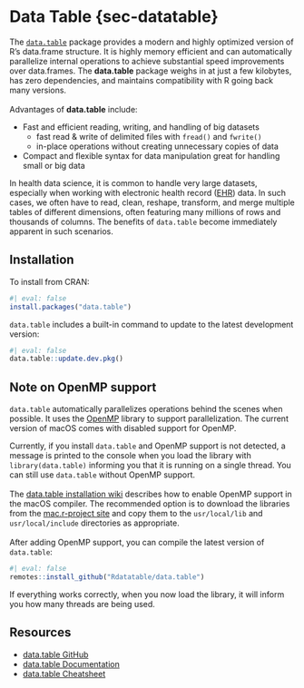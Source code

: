 # Data Table {sec-datatable}

The [`data.table`](https://cran.r-project.org/web/packages/data.table/index.html) 
package provides a modern and highly optimized version of R's data.frame structure. It 
is highly memory efficient and can automatically parallelize internal operations to 
achieve substantial speed improvements over data.frames. The **data.table** 
package weighs in at just a few kilobytes, has zero dependencies, and maintains 
compatibility with R going back many versions.
<br><br>
Advantages of **data.table** include:

- Fast and efficient reading, writing, and handling of big datasets
    - fast read & write of delimited files with `fread()` and `fwrite()`
    - in-place operations without creating unnecessary copies of data
- Compact and flexible syntax for data manipulation great for handling small or big data

In health data science, it is common to handle very large datasets, especially 
when working with electronic health record 
([EHR](https://en.wikipedia.org/wiki/Electronic_health_record){target="_blank"}) 
data. In such cases, we often have to read, clean, reshape, transform, and merge
multiple tables of different dimensions, often featuring many millions of rows
and thousands of columns. The benefits of `data.table` become immediately 
apparent in such scenarios.

## Installation {#dtinstallation}

To install from CRAN:

```r
#| eval: false
install.packages("data.table")
```

`data.table` includes a built-in command to update to the latest development version:

```r
#| eval: false
data.table::update.dev.pkg()
```

## Note on OpenMP support

`data.table` automatically parallelizes operations behind the scenes when 
possible. It uses the [OpenMP](https://www.openmp.org/) library to support
parallelization. The current version of macOS comes with disabled support for
OpenMP.

Currently, if you install `data.table` and OpenMP support is not detected,
a message is printed to the console when you load the library with
`library(data.table)` informing you that it is running on a single thread.
You can still use `data.table` without OpenMP support.
<br><br>
The 
[data.table installation wiki](https://github.com/Rdatatable/data.table/wiki/Installation#openmp-enabled-compiler-for-mac) describes how to enable OpenMP
support in the macOS compiler. The recommended option is to download the
libraries from the [mac.r-project site](https://mac.r-project.org/openmp/) and
copy them to the `usr/local/lib` and `usr/local/include` directories as 
appropriate.
<br><br>
After adding OpenMP support, you can compile the latest version of `data.table`:

```r
#| eval: false
remotes::install_github("Rdatatable/data.table")
```

If everything works correctly, when you now load the library, it will inform you
how many threads are being used.

## Resources {#dtresources}

- [data.table GitHub](https://github.com/Rdatatable/data.table)
- [data.table Documentation](https://rdatatable.gitlab.io/data.table/)
- [data.table Cheatsheet](https://raw.githubusercontent.com/rstudio/cheatsheets/master/datatable.pdf)
